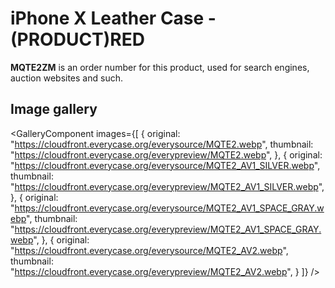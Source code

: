 
# iPhone X Leather Case - (PRODUCT)RED

<Callout type='info' emoji='👉🏻'>**MQTE2ZM** is an order number for this product, used for search engines, auction websites and such.</Callout>

## Image gallery

<GalleryComponent
    images={[
      {
        original: "https://cloudfront.everycase.org/everysource/MQTE2.webp",
        thumbnail: "https://cloudfront.everycase.org/everypreview/MQTE2.webp",
      },
      {
        original: "https://cloudfront.everycase.org/everysource/MQTE2_AV1_SILVER.webp",
        thumbnail: "https://cloudfront.everycase.org/everypreview/MQTE2_AV1_SILVER.webp",
      },
      {
        original: "https://cloudfront.everycase.org/everysource/MQTE2_AV1_SPACE_GRAY.webp",
        thumbnail: "https://cloudfront.everycase.org/everypreview/MQTE2_AV1_SPACE_GRAY.webp",
      },
      {
        original: "https://cloudfront.everycase.org/everysource/MQTE2_AV2.webp",
        thumbnail: "https://cloudfront.everycase.org/everypreview/MQTE2_AV2.webp",
      }
    ]}
  />
